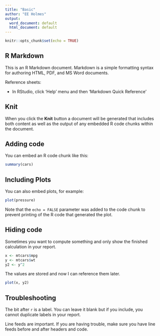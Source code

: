 ```yaml
---
title: "Basic"
author: "EE Holmes"
output:
  word_document: default
  html_document: default
---
```


```r
knitr::opts_chunk$set(echo = TRUE)
```

## R Markdown

This is an R Markdown document. Markdown is a simple formatting syntax for authoring HTML, PDF, and MS Word documents. 

Reference sheets:

* In RStudio, click 'Help' menu and then 'Markdown Quick Reference'

## Knit

When you click the **Knit** button a document will be generated that includes both content as well as the output of any embedded R code chunks within the document. 

## Adding code

You can embed an R code chunk like this:

```r
summary(cars)
```

## Including Plots

You can also embed plots, for example:

```r
plot(pressure)
```

Note that the `echo = FALSE` parameter was added to the code chunk to prevent printing of the R code that generated the plot.

## Hiding code

Sometimes you want to compute something and only show the finished calculation in your report.


```r
x <- mtcars$mpg
y <- mtcars$wt
y2 <- y^2
```

The values are stored and now I can reference them later.

```r
plot(x, y2)
```

## Troubleshooting

The bit after `r` is a label.  You can leave it blank but if you include, you cannot duplicate labels in your report.

Line feeds are important.  If you are having trouble, make sure you have line feeds before and after headers and code.
